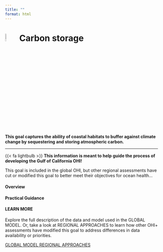 ```yaml
---
title: ""
format: html
---
```


# ![](figs/carbon-storage.svg){width="8%" height="8%" color="red"} Carbon storage

**This goal captures the ability of coastal habitats to buffer against climate change by sequestering and storing atmospheric carbon.**


---

<div class="custom-box">
{{< fa lightbulb >}} **This information is meant to help guide the process of developing the Gulf of California OHI!**

This goal is included in the global OHI, but other regional assessments have cut or modified this goal to better meet their objectives for ocean health...
</div>


#### Overview

#### Practical Guidance


#### LEARN MORE
Explore the full description of the data and model used in the GLOBAL MODEL. Or, take a look at REGIONAL APPROACHES to learn how other OHI+ assessments have modified this goal to address differences in data availability or priorities.


<div class="button-container">
  <a href="https://ohi-science.org/ohi-methods/goals/goal-models-data.html#carbon-storage" class="custom-button">
    <i class="fas fa-globe"></i> GLOBAL MODEL
  </a>
  <a href="https://oceanhealthindex.org/guidance/carbon-storage/" class="custom-button secondary">
    <i class="fas fa-location-dot"></i> REGIONAL APPROACHES
  </a>
</div>


